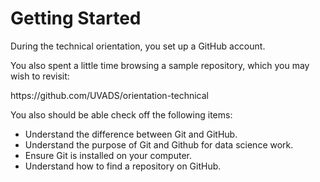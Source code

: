 # Getting Started

During the technical orientation, you set up a GitHub account.

You also spent a little time browsing a sample repository, which you may wish to revisit:

https://github.com/UVADS/orientation-technical

You also should be able check off the following items:

- Understand the difference between Git and GitHub.
- Understand the purpose of Git and Github for data science work.
- Ensure Git is installed on your computer.
- Understand how to find a repository on GitHub.
